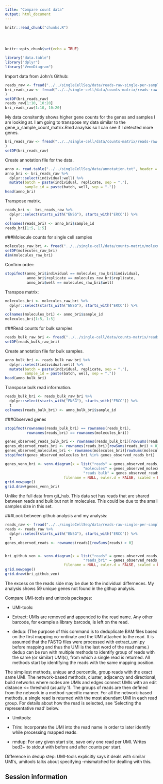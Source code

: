 ```yaml
---
title: "Compare count data"
output: html_document
---
```


<!-- The file analysis/chunks.R contains chunks that define default settings
shared across the workflowr files. -->
```r
knitr::read_chunk("chunks.R")
```

<!-- Update knitr chunk options -->
```r
```

<!-- Insert the date the file was last updated -->
```r
```

<!-- Insert the code version (Git commit SHA1) if Git repository exists and R
 package git2r is installed -->
```r
```

```r
knitr::opts_chunk$set(echo = TRUE)
```

```r
library("data.table")
library("dplyr")
library("VennDiagram")
```

Import data from John's Github:

```r
reads_raw <- fread("../../singleCellSeq/data/reads-raw-single-per-sample.txt")
bri_reads_raw <- fread("../../single-cell/data/counts-matrix/reads-raw-single-per-sample.txt"
)
setDF(bri_reads_raw)
reads_raw[1:10, 10:20]
bri_reads_raw[1:10, 10:20]
```
My data consitently shows higher gene counts for the genes and samples I am looking at. I am going to transpose my data similar to the gene_x_sample_count_matrix.Rmd anaylsis so I can see if I detected more genes. 

```r
bri_reads_raw <- fread("../../single-cell/data/counts-matrix/reads-raw-single-per-sample.txt"
)
setDF(bri_reads_raw)
```

Create annotation file for the data. 
```r

anno <- read.table("../../singleCellSeq/data/annotation.txt", header = TRUE,stringsAsFactors = FALSE)
anno_bri <- bri_reads_raw %>%
  dplyr::select(individual:well) %>%
  mutate(batch = paste(individual, replicate, sep = "."),
         sample_id = paste(batch, well, sep = "."))
head(anno_bri)
```

Transpose matrix. 
```r
reads_bri <-  bri_reads_raw %>%
  dplyr::select(starts_with("ENSG"), starts_with("ERCC")) %>%
  t
colnames(reads_bri) <- anno_bri$sample_id
reads_bri[1:5, 1:5]
```
###Molecule counts for single cell samples
```r
molecules_raw_bri <- fread("../../single-cell/data/counts-matrix/molecules-raw-single-per-sample.txt")
setDF(molecules_raw_bri)
dim(molecules_raw_bri)
```

Confirm order:
```r
stopifnot(anno_bri$individual == molecules_raw_bri$individual,
          anno_bri$replicate == molecules_raw_bri$replicate,
          anno_bri$well == molecules_raw_bri$well)
```
Transpoe matrix:

```r
molecules_bri <- molecules_raw_bri %>%
  dplyr::select(starts_with("ENSG"), starts_with("ERCC")) %>%
  t
colnames(molecules_bri) <- anno_bri$sample_id
molecules_bri[1:5, 1:5]
```

###Read counts for bulk samples 

```r
reads_bulk_raw_bri <- fread("../../single-cell/data/counts-matrix/reads-raw-bulk-per-sample.txt")
setDF(reads_bulk_raw_bri)
```

Create annotation file for bulk samples.  

```r
anno_bulk_bri <- reads_bulk_raw_bri %>%
  dplyr::select(individual:well) %>%
  mutate(batch = paste(individual, replicate, sep = "."),
         sample_id = paste(batch, well, sep = "."))
head(anno_bulk_bri)

```


Transpose bulk read information.

```r
reads_bulk_bri <- reads_bulk_raw_bri %>%
  dplyr::select(starts_with("ENSG"), starts_with("ERCC")) %>%
  t
colnames(reads_bulk_bri) <- anno_bulk_bri$sample_id

```


###Observed genes

```r
stopifnot(rownames(reads_bulk_bri) == rownames(reads_bri),
          rownames(reads_bri) == rownames(molecules_bri))

genes_observed_reads_bulk_bri <- rownames(reads_bulk_bri)[rowSums(reads_bulk_bri) > 0]
genes_observed_reads_bri <- rownames(reads_bri)[rowSums(reads_bri) > 0]
genes_observed_molecules_bri <- rownames(molecules_bri)[rowSums(molecules_bri) > 0]
stopifnot(genes_observed_molecules_bri %in% genes_observed_reads_bri)
```



```r
genes_venn_bri <- venn.diagram(x = list("reads" = genes_observed_reads_bri,
                                    "molecules" = genes_observed_molecules_bri,
                                    "reads bulk" = genes_observed_reads_bulk_bri),
                           filename = NULL, euler.d = FALSE, scaled = FALSE)
grid.newpage()
grid.draw(genes_venn_bri)
```

Unlike the full data from git_hub. This data set has reads that are shared between reads and bulk but not in molecules. This could be due to the small samples size in this set.  


###Look between github analysis and my analysis:  

```r
reads_raw <- fread("../../singleCellSeq/data/reads-raw-single-per-sample.txt")
reads <- reads_raw %>%
  dplyr::select(starts_with("ENSG"), starts_with("ERCC")) %>%
  t
genes_observed_reads <- rownames(reads)[rowSums(reads) > 0]


bri_github_ven <- venn.diagram(x = list("reads" = genes_observed_reads,
                                    "reads_bri" = genes_observed_reads_bri),
                           filename = NULL, euler.d = FALSE, scaled = FALSE)
grid.newpage()
grid.draw(bri_github_ven)
```


The excess on the reads side may be due to the individual differneces. My analysis shows 59 unique genes not found in the githup analysis.  


Compare UMI-tools and unitools packages:  

*  UMI-tools:  
 
- Extract: UMIs are removed and appended to the read name. Any other barcode, for example a library barcode, is left on the read.

- dedup: (The purpose of this command is to deduplicate BAM files based
on the first mapping co-ordinate and the UMI attached to the read.
It is assumed that the FASTQ files were processed with extract_umi.py
before mapping and thus the UMI is the last word of the read name.) dedup can be run with multiple methods to identify group of reads with
the same (or similar) UMI(s), from which a single read is
returned. All methods start by identifying the reads with the same
mapping position.

The simpliest methods, unique and percentile, group reads with
the exact same UMI. The network-based methods, cluster, adjacency and
directional, build networks where nodes are UMIs and edges connect UMIs
with an edit distance <= threshold (usually 1). The groups of reads
are then defined from the network in a method-specific manner. For all
the network-based methods, a single read is returned with the most
abundant UMI in each read group. For details about how the read is
selected, see 'Selecting the representative read' below.


* Umitools:  
  
- Trim: Incorporate the UMI into the read name in order to later identify while
processing mapped reads.  

- rmdup: For any given start site, save only one read per UMI. Writes bed3+ to stdout
with before and after counts per start.  
  

Difference in dedup step: UMI-tools explicitly says it deals with similar UMI's, umitools talks about specifying --mismatched for dealling with this. 




## Session information

<!-- Insert the session information into the document -->
```r
```
